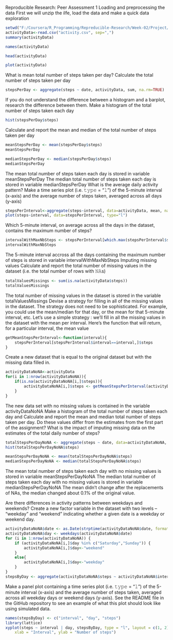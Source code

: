 
Reproducible Research: Peer Assessment 1
Loading and preprocessing the data
First we will unzip the ilfe, load the data and make a quick data exploration

```{r, echo=TRUE}
setwd("F:/Coursera/R_Programming/Repreducible-Research/Week-02/Project/Project_Data")
activityData<-read.csv("activity.csv", sep=",")
summary(activityData)
```


```{r, echo=TRUE}
names(activityData)
```


```{r, echo=TRUE}
head(activityData)
```

```{r, echo=TRUE}
plot(activityData)
```

What is mean total number of steps taken per day?
Calculate the total number of steps taken per day

```{r, echo=TRUE}
stepsPerDay <- aggregate(steps ~ date, activityData, sum, na.rm=TRUE)
```

If you do not understand the difference between a histogram and a barplot, research the difference between them. Make a histogram of the total number of steps taken each day

```{r, echo=TRUE}
hist(stepsPerDay$steps)
```

Calculate and report the mean and median of the total number of steps taken per day

```{r, echo=TRUE}
meanStepsPerDay <- mean(stepsPerDay$steps)
meanStepsPerDay
```

```{r, echo=TRUE}
medianStepsPerDay <- median(stepsPerDay$steps)
medianStepsPerDay
```

The mean total number of steps taken each day is stored in variable meanStepsPerDay
The median total number of steps taken each day is stored in variable medianStepsPerDay
What is the average daily activity pattern?
Make a time series plot (i.e. 𝚝𝚢𝚙𝚎 = “𝚕”) of the 5-minute interval (x-axis) and the average number of steps taken, averaged across all days (y-axis)

```{r, echo=TRUE}
stepsPerInterval<-aggregate(steps~interval, data=activityData, mean, na.rm=TRUE)
plot(steps~interval, data=stepsPerInterval, type="l")
```


Which 5-minute interval, on average across all the days in the dataset, contains the maximum number of steps?

```{r, echo=TRUE}
intervalWithMaxNbSteps <- stepsPerInterval[which.max(stepsPerInterval$steps),]$interval
intervalWithMaxNbSteps
```


The 5-minute interval accross all the days containing the maximum number of steps is stored in variable intervalWithMaxNbSteps
Imputing missing values
Calculate and report the total number of missing values in the dataset (i.e. the total number of rows with 𝙽𝙰s)

```{r, echo=TRUE}
totalValuesMissings <- sum(is.na(activityData$steps))
totalValuesMissings
```


The total number of missing values in the dataset is stored in the variable totalValuesMissings
Devise a strategy for filling in all of the missing values in the dataset. The strategy does not need to be sophisticated. For example, you could use the mean/median for that day, or the mean for that 5-minute interval, etc.
Let’s use a simple strategy : we’ll fill in all the missing values in the dataset with the mean per interval. Here’s the function that will return, for a particular interval, the mean value


```{r, echo=TRUE}
getMeanStepsPerInterval<-function(interval){
    stepsPerInterval[stepsPerInterval$interval==interval,]$steps
}
```


Create a new dataset that is equal to the original dataset but with the missing data filled in.

```{r, echo=TRUE}
activityDataNoNA<-activityData
for(i in 1:nrow(activityDataNoNA)){
    if(is.na(activityDataNoNA[i,]$steps)){
        activityDataNoNA[i,]$steps <- getMeanStepsPerInterval(activityDataNoNA[i,]$interval)
    }
}
```


The new data set with no missing values is contained in the variable activityDataNoNA
Make a histogram of the total number of steps taken each day and Calculate and report the mean and median total number of steps taken per day. Do these values differ from the estimates from the first part of the assignment? What is the impact of imputing missing data on the estimates of the total daily number of steps?

```{r, echo=TRUE}
totalStepsPerDayNoNA <- aggregate(steps ~ date, data=activityDataNoNA, sum)
hist(totalStepsPerDayNoNA$steps)
```

```{r, echo=TRUE}
meanStepsPerDayNoNA <- mean(totalStepsPerDayNoNA$steps)
medianStepsPerDayNoNA <- median(totalStepsPerDayNoNA$steps)
```

The mean total number of steps taken each day with no missing values is stored in variable meanStepsPerDayNoNA
The median total number of steps taken each day with no missing values is stored in variable medianStepsPerDayNoNA
The mean didn’t change after the replacements of NAs, the median changed about 0.1% of the original value.

Are there differences in activity patterns between weekdays and weekends?
Create a new factor variable in the dataset with two levels – “weekday” and “weekend” indicating whether a given date is a weekday or weekend day.

```{r, echo=TRUE}
activityDataNoNA$date <- as.Date(strptime(activityDataNoNA$date, format="%Y-%m-%d"))
activityDataNoNA$day <- weekdays(activityDataNoNA$date)
for (i in 1:nrow(activityDataNoNA)) {
    if (activityDataNoNA[i,]$day %in% c("Saturday","Sunday")) {
        activityDataNoNA[i,]$day<-"weekend"
    }
    else{
        activityDataNoNA[i,]$day<-"weekday"
    }
}
stepsByDay <- aggregate(activityDataNoNA$steps ~ activityDataNoNA$interval + activityDataNoNA$day, activityDataNoNA, mean)
```

Make a panel plot containing a time series plot (i.e. 𝚝𝚢𝚙𝚎 = “𝚕”) of the 5-minute interval (x-axis) and the average number of steps taken, averaged across all weekday days or weekend days (y-axis). See the README file in the GitHub repository to see an example of what this plot should look like using simulated data.

```{r, echo=TRUE}
names(stepsByDay) <- c("interval", "day", "steps")
library(lattice)
xyplot(steps ~ interval | day, stepsByDay, type = "l", layout = c(1, 2), 
    xlab = "Interval", ylab = "Number of steps")
```
